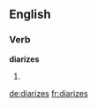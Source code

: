 
==English==

===Verb===
'''diarizes'''

# {{third-person singular of|diarize}}

[[de:diarizes]]
[[fr:diarizes]]
